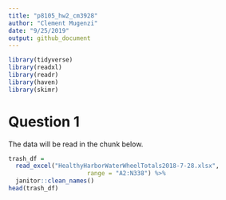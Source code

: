 ```yaml
---
title: "p8105_hw2_cm3928"
author: "Clement Mugenzi"
date: "9/25/2019"
output: github_document
---
```


```r
library(tidyverse)
library(readxl)
library(readr)
library(haven)
library(skimr)
```

# Question 1

The data will be read in the chunk below.
```r
trash_df = 
  read_excel("HealthyHarborWaterWheelTotals2018-7-28.xlsx",
                      range = "A2:N338") %>% 
  janitor::clean_names()
head(trash_df)
```





